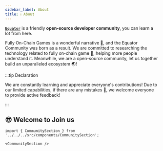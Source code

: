 ```yaml
---
sidebar_label: ️About
title: ℹ️ About
---
```


[**`Equator`**](https://www.equatoraw.xyz/) is a friendly **open-source developer community**, you can learn a lot from here.

Fully On-Chain Games is a wonderful narrative 💭, and the Equator Community was born as a result. We are committed to researching the technology related to fully on-chain game 🎯, helping more people understand it. Meanwhile, we are a open-source community, let us together build an unparalleled ecosystem 🌏!

:::tip Declaration

We are constantly learning and appreciate everyone's contributions! Due to our limited capabilities, if there are any mistakes 🐞, we welcome everyone to provide active feedback!

:::

## 😎 Welcome to Join us

```mdx-code-block
import { CommunitySection } from '../../../src/components/CommunitySection';

<CommunitySection />
```

